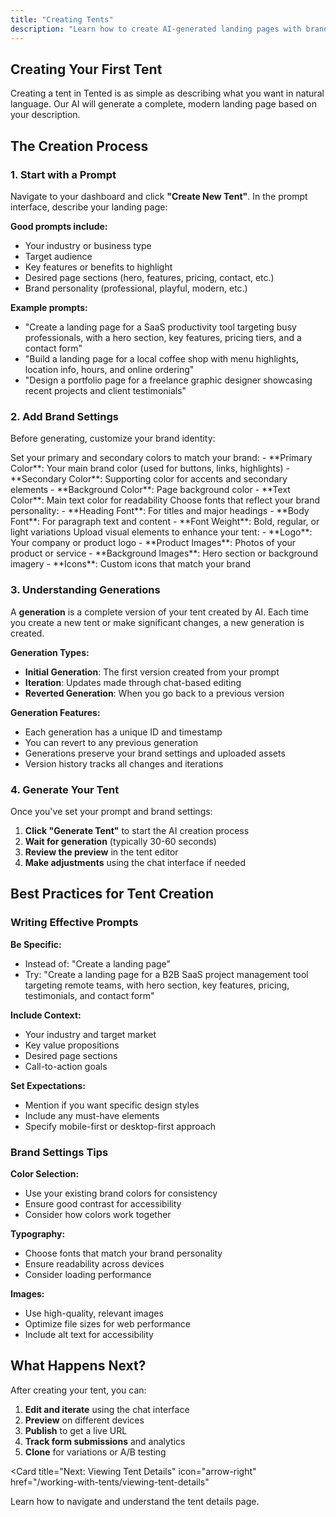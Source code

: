 ```yaml
---
title: "Creating Tents"
description: "Learn how to create AI-generated landing pages with brand settings and generations"
---
```


## Creating Your First Tent

Creating a tent in Tented is as simple as describing what you want in natural language. Our AI will generate a complete, modern landing page based on your description.

## The Creation Process

### 1. Start with a Prompt

Navigate to your dashboard and click **"Create New Tent"**. In the prompt interface, describe your landing page:

**Good prompts include:**
- Your industry or business type
- Target audience
- Key features or benefits to highlight
- Desired page sections (hero, features, pricing, contact, etc.)
- Brand personality (professional, playful, modern, etc.)

**Example prompts:**
- "Create a landing page for a SaaS productivity tool targeting busy professionals, with a hero section, key features, pricing tiers, and a contact form"
- "Build a landing page for a local coffee shop with menu highlights, location info, hours, and online ordering"
- "Design a portfolio page for a freelance graphic designer showcasing recent projects and client testimonials"

### 2. Add Brand Settings

Before generating, customize your brand identity:

<AccordionGroup>
  <Accordion icon="palette" title="Brand Colors">
    Set your primary and secondary colors to match your brand:
    - **Primary Color**: Your main brand color (used for buttons, links, highlights)
    - **Secondary Color**: Supporting color for accents and secondary elements
    - **Background Color**: Page background color
    - **Text Color**: Main text color for readability
  </Accordion>
  
  <Accordion icon="font" title="Typography">
    Choose fonts that reflect your brand personality:
    - **Heading Font**: For titles and major headings
    - **Body Font**: For paragraph text and content
    - **Font Weight**: Bold, regular, or light variations
  </Accordion>
  
  <Accordion icon="image" title="Brand Assets">
    Upload visual elements to enhance your tent:
    - **Logo**: Your company or product logo
    - **Product Images**: Photos of your product or service
    - **Background Images**: Hero section or background imagery
    - **Icons**: Custom icons that match your brand
  </Accordion>
</AccordionGroup>

### 3. Understanding Generations

A **generation** is a complete version of your tent created by AI. Each time you create a new tent or make significant changes, a new generation is created.

**Generation Types:**
- **Initial Generation**: The first version created from your prompt
- **Iteration**: Updates made through chat-based editing
- **Reverted Generation**: When you go back to a previous version

**Generation Features:**
- Each generation has a unique ID and timestamp
- You can revert to any previous generation
- Generations preserve your brand settings and uploaded assets
- Version history tracks all changes and iterations

### 4. Generate Your Tent

Once you've set your prompt and brand settings:

1. **Click "Generate Tent"** to start the AI creation process
2. **Wait for generation** (typically 30-60 seconds)
3. **Review the preview** in the tent editor
4. **Make adjustments** using the chat interface if needed

## Best Practices for Tent Creation

### Writing Effective Prompts

**Be Specific:**
- Instead of: "Create a landing page"
- Try: "Create a landing page for a B2B SaaS project management tool targeting remote teams, with hero section, key features, pricing, testimonials, and contact form"

**Include Context:**
- Your industry and target market
- Key value propositions
- Desired page sections
- Call-to-action goals

**Set Expectations:**
- Mention if you want specific design styles
- Include any must-have elements
- Specify mobile-first or desktop-first approach

### Brand Settings Tips

**Color Selection:**
- Use your existing brand colors for consistency
- Ensure good contrast for accessibility
- Consider how colors work together

**Typography:**
- Choose fonts that match your brand personality
- Ensure readability across devices
- Consider loading performance

**Images:**
- Use high-quality, relevant images
- Optimize file sizes for web performance
- Include alt text for accessibility

## What Happens Next?

After creating your tent, you can:

1. **Edit and iterate** using the chat interface
2. **Preview** on different devices
3. **Publish** to get a live URL
4. **Track form submissions** and analytics
5. **Clone** for variations or A/B testing

<Card
  title="Next: Viewing Tent Details"
  icon="arrow-right"
  href="/working-with-tents/viewing-tent-details"
>
  Learn how to navigate and understand the tent details page.
</Card>
